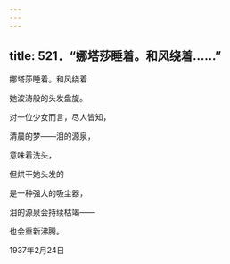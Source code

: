 ```yaml
---
---
---
```

title: 521．“娜塔莎睡着。和风绕着……”
---




娜塔莎睡着。和风绕着

她波涛般的头发盘旋。

对一位少女而言，尽人皆知，

清晨的梦——泪的源泉，

意味着洗头，

但烘干她头发的

是一种强大的吸尘器，

泪的源泉会持续枯竭——

也会重新沸腾。

1937年2月24日
